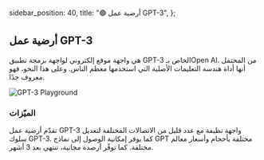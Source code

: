   sidebar_position: 40,
  title: "🟢 أرضية عمل GPT-3",
};


## أرضية عمل GPT-3

هي واجهة موقع إلكتروني لواجهة برمجة تطبيق GPT-3 الخاص بـOpen AI. من المحتمل أنها أداة هندسة التعليمات الأصلية التي استخدمها معظم الناس. وعلى هذا النحو، فهو معروف جدًا.

![GPT-3 Playground](https://learnprompting.org/assets/images/GPT3-9a5a63ecc1e1641d0ae72265cab1ea58.webp) 

### الميّزات

تقدّم أرضية عمل GPT-3 واجهة نظيفة مع عدد قليل من الاتصالات المختلفة لتعديل سلوك GPT-3. كما يوفر إمكانية الوصول إلى نماذج GPT مختلفة بأحجام وأسعار معالم مختلفة. كما توفّر أرصدة مجانية، تنتهي بعد 3 أشهر.
